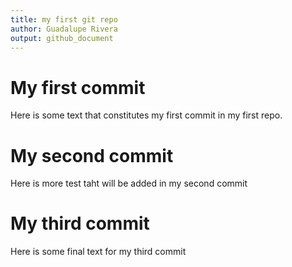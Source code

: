 ```yaml
---
title: my first git repo
author: Guadalupe Rivera
output: github_document
---
```


# My first commit

Here is some text that constitutes my first commit in my first repo.

# My second commit

Here is more test taht will be added in my second commit

# My third commit

Here is some final text for my third commit